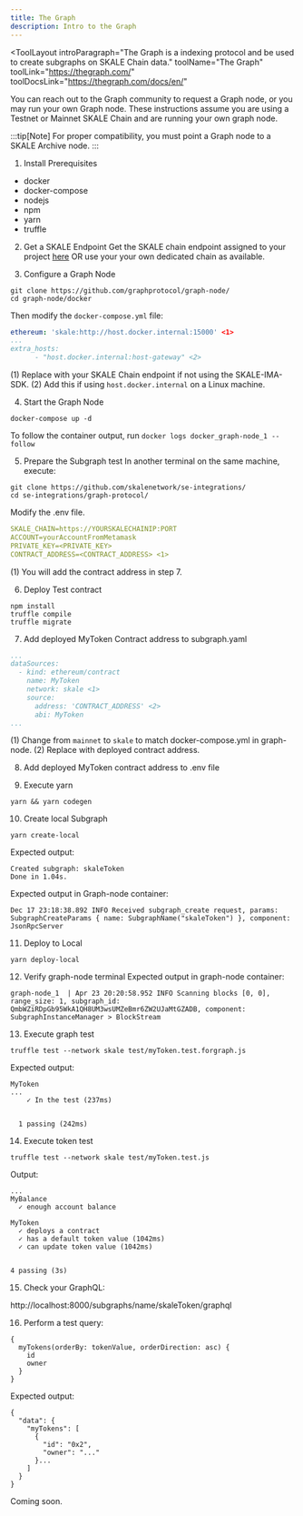 ```yaml
---
title: The Graph
description: Intro to the Graph
---
```


<ToolLayout
    introParagraph="The Graph is a indexing protocol and be used to create subgraphs on SKALE Chain data."
    toolName="The Graph"
    toolLink="https://thegraph.com/"
    toolDocsLink="https://thegraph.com/docs/en/"
>

<Tabs>
<TabItem label="Self Hosted Graph Node">
You can reach out to the Graph community to request a Graph node, or you may run your own Graph node. These instructions assume you are using a Testnet or Mainnet SKALE Chain and are running your own graph node.

:::tip[Note]
For proper compatibility, you must point a Graph node to a SKALE Archive node.
:::

1. Install Prerequisites
* docker
* docker-compose
* nodejs
* npm
* yarn
* truffle

2. Get a SKALE Endpoint
Get the SKALE chain endpoint assigned to your project [here](https://testnet.portal.skale.space/chains) OR use your your own dedicated chain as available.

3. Configure a Graph Node
```shell
git clone https://github.com/graphprotocol/graph-node/
cd graph-node/docker
```
Then modify the `docker-compose.yml` file:
```yml
ethereum: 'skale:http://host.docker.internal:15000' <1>
...
extra_hosts:
      - "host.docker.internal:host-gateway" <2>
```
(1) Replace with your SKALE Chain endpoint if not using the SKALE-IMA-SDK.
(2) Add this if using `host.docker.internal` on a Linux machine.

4. Start the Graph Node
```shell
docker-compose up -d 
```
To follow the container output, run `docker logs docker_graph-node_1 --follow`

5. Prepare the Subgraph test
In another terminal on the same machine, execute:
```shell
git clone https://github.com/skalenetwork/se-integrations/
cd se-integrations/graph-protocol/
```
Modify the .env file. 
```yml
SKALE_CHAIN=https://YOURSKALECHAINIP:PORT
ACCOUNT=yourAccountFromMetamask
PRIVATE_KEY=<PRIVATE_KEY>
CONTRACT_ADDRESS=<CONTRACT_ADDRESS> <1>
```
(1) You will add the contract address in step 7.

6. Deploy Test contract
```shell
npm install
truffle compile
truffle migrate
```

7. Add deployed MyToken Contract address to subgraph.yaml
```yaml
...
dataSources:
  - kind: ethereum/contract
    name: MyToken
    network: skale <1>
    source:
      address: 'CONTRACT_ADDRESS' <2>
      abi: MyToken
...
```
(1) Change from `mainnet` to `skale` to match docker-compose.yml in graph-node.
(2) Replace with deployed contract address.

8. Add deployed MyToken contract address to .env file

9. Execute yarn
```shell
yarn && yarn codegen
```

10. Create local Subgraph
```shell
yarn create-local
```
Expected output:
```
Created subgraph: skaleToken
Done in 1.04s.
```
Expected output in Graph-node container:
```shell
Dec 17 23:18:38.892 INFO Received subgraph_create request, params: SubgraphCreateParams { name: SubgraphName("skaleToken") }, component: JsonRpcServer
```

11. Deploy to Local
```shell
yarn deploy-local
```

12. Verify graph-node terminal
Expected output in graph-node container:
```shell
graph-node_1  | Apr 23 20:20:58.952 INFO Scanning blocks [0, 0], range_size: 1, subgraph_id: QmbWZiRDpGb95WkA1QH8UM3wsUMZeBmr6ZW2UJaMtGZADB, component: SubgraphInstanceManager > BlockStream
```

13. Execute graph test
```shell
truffle test --network skale test/myToken.test.forgraph.js
```
Expected output:
```shell
MyToken
...
    ✓ In the test (237ms)


  1 passing (242ms)
```

14. Execute token test

```shell
truffle test --network skale test/myToken.test.js
```
Output:
```shell
...
MyBalance
  ✓ enough account balance

MyToken
  ✓ deploys a contract
  ✓ has a default token value (1042ms)
  ✓ can update token value (1042ms)


4 passing (3s)
```

15. Check your GraphQL:

http://localhost:8000/subgraphs/name/skaleToken/graphql

16. Perform a test query:
```
{
  myTokens(orderBy: tokenValue, orderDirection: asc) {
    id
    owner
  }
}
```

Expected output:
```
{
  "data": {
    "myTokens": [
      {
        "id": "0x2",
        "owner": "..."
      }...
    ]
  }
}
```
</TabItem>
<TabItem label="Graph Node Service">
Coming soon.
</TabItem>
</Tabs>

</ToolLayout>